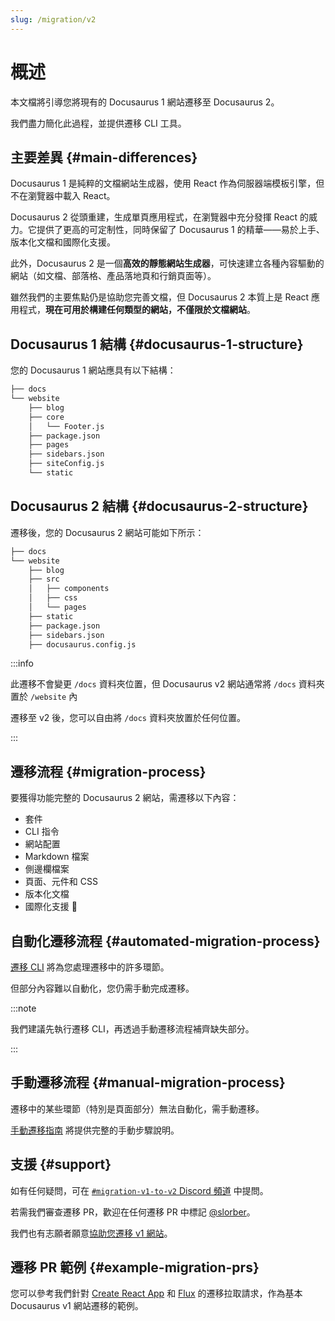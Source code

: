 ```yaml
---
slug: /migration/v2
---
```


# 概述

本文檔將引導您將現有的 Docusaurus 1 網站遷移至 Docusaurus 2。

我們盡力簡化此過程，並提供遷移 CLI 工具。

## 主要差異 {#main-differences}

Docusaurus 1 是純粹的文檔網站生成器，使用 React 作為伺服器端模板引擎，但不在瀏覽器中載入 React。

Docusaurus 2 從頭重建，生成單頁應用程式，在瀏覽器中充分發揮 React 的威力。它提供了更高的可定制性，同時保留了 Docusaurus 1 的精華——易於上手、版本化文檔和國際化支援。

此外，Docusaurus 2 是一個**高效的靜態網站生成器**，可快速建立各種內容驅動的網站（如文檔、部落格、產品落地頁和行銷頁面等）。

雖然我們的主要焦點仍是協助您完善文檔，但 Docusaurus 2 本質上是 React 應用程式，**現在可用於構建任何類型的網站，不僅限於文檔網站**。

## Docusaurus 1 結構 {#docusaurus-1-structure}

您的 Docusaurus 1 網站應具有以下結構：

```bash
├── docs
└── website
    ├── blog
    ├── core
    │   └── Footer.js
    ├── package.json
    ├── pages
    ├── sidebars.json
    ├── siteConfig.js
    └── static
```

## Docusaurus 2 結構 {#docusaurus-2-structure}

遷移後，您的 Docusaurus 2 網站可能如下所示：

```sh
├── docs
└── website
    ├── blog
    ├── src
    │   ├── components
    │   ├── css
    │   └── pages
    ├── static
    ├── package.json
    ├── sidebars.json
    ├── docusaurus.config.js
```

:::info

此遷移不會變更 `/docs` 資料夾位置，但 Docusaurus v2 網站通常將 `/docs` 資料夾置於 `/website` 內

遷移至 v2 後，您可以自由將 `/docs` 資料夾放置於任何位置。

:::

## 遷移流程 {#migration-process}

要獲得功能完整的 Docusaurus 2 網站，需遷移以下內容：

- 套件
- CLI 指令
- 網站配置
- Markdown 檔案
- 側邊欄檔案
- 頁面、元件和 CSS
- 版本化文檔
- 國際化支援 🚧

## 自動化遷移流程 {#automated-migration-process}

[遷移 CLI](./migration-automated.mdx) 將為您處理遷移中的許多環節。

但部分內容難以自動化，您仍需手動完成遷移。

:::note

我們建議先執行遷移 CLI，再透過手動遷移流程補齊缺失部分。

:::

## 手動遷移流程 {#manual-migration-process}

遷移中的某些環節（特別是頁面部分）無法自動化，需手動遷移。

[手動遷移指南](./migration-manual.mdx) 將提供完整的手動步驟說明。

## 支援 {#support}

如有任何疑問，可在 [`#migration-v1-to-v2` Discord 頻道](https://discord.gg/C3P6CxMMxY) 中提問。

若需我們審查遷移 PR，歡迎在任何遷移 PR 中標記 [@slorber](https://github.com/slorber)。

我們也有志願者願意[協助您遷移 v1 網站](https://github.com/facebook/docusaurus/issues/1834)。

## 遷移 PR 範例 {#example-migration-prs}

您可以參考我們針對 [Create React App](https://github.com/facebook/create-react-app/pull/7785) 和 [Flux](https://github.com/facebook/flux/pull/471) 的遷移拉取請求，作為基本 Docusaurus v1 網站遷移的範例。